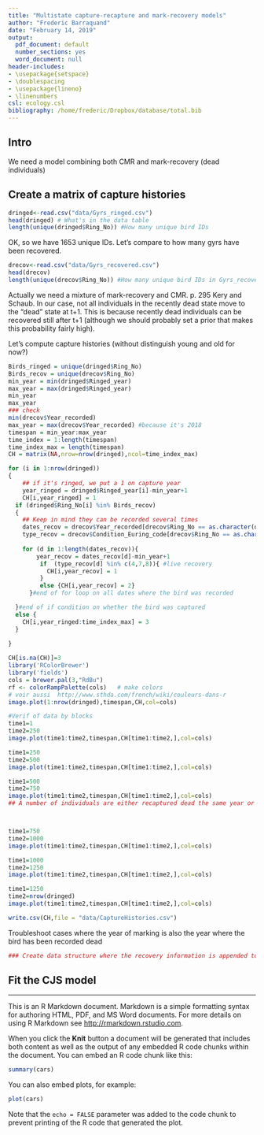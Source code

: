 ```yaml
---
title: "Multistate capture-recapture and mark-recovery models"
author: "Frederic Barraquand"
date: "February 14, 2019"
output:
  pdf_document: default
  number_sections: yes
  word_document: null
header-includes:
- \usepackage{setspace}
- \doublespacing
- \usepackage{lineno}
- \linenumbers
csl: ecology.csl
bibliography: /home/frederic/Dropbox/database/total.bib
---
```


## Intro

We need a model combining both CMR and mark-recovery (dead individuals)

## Create a matrix of capture histories

```r
dringed<-read.csv("data/Gyrs_ringed.csv")
head(dringed) # What's in the data table
length(unique(dringed$Ring_No)) #How many unique bird IDs
```

OK, so we have 1653 unique IDs. Let's compare to how many gyrs have been recovered. 

```r
drecov<-read.csv("data/Gyrs_recovered.csv")
head(drecov)
length(unique(drecov$Ring_No)) #How many unique bird IDs in Gyrs_recovered.csv
```

Actually we need a mixture of mark-recovery and CMR. p. 295 Kery and Schaub. 
In our case, not all individuals in the recently dead state move to the "dead" state at t+1. This is because recently dead individuals can be recovered still after t+1 (although we should probably set a prior that makes this probability fairly high).  

Let's compute capture histories (without distinguish young and old for now?)

```r
Birds_ringed = unique(dringed$Ring_No)
Birds_recov = unique(drecov$Ring_No)
min_year = min(dringed$Ringed_year)
max_year = max(dringed$Ringed_year)
min_year
max_year
### check
min(drecov$Year_recorded)
max_year = max(drecov$Year_recorded) #because it's 2018
timespan = min_year:max_year
time_index = 1:length(timespan)
time_index_max = length(timespan)
CH = matrix(NA,nrow=nrow(dringed),ncol=time_index_max)

for (i in 1:nrow(dringed))
{
    ## if it's ringed, we put a 1 on capture year
    year_ringed = dringed$Ringed_year[i]-min_year+1
    CH[i,year_ringed] = 1
  if (dringed$Ring_No[i] %in% Birds_recov)
  {
    ## Keep in mind they can be recorded several times
    dates_recov = drecov$Year_recorded[drecov$Ring_No == as.character(dringed$Ring_No[i])]
    type_recov = drecov$Condition_Euring_code[drecov$Ring_No == as.character(dringed$Ring_No[i])]
    
    for (d in 1:length(dates_recov)){
        year_recov = dates_recov[d]-min_year+1
         if  (type_recov[d] %in% c(4,7,8)){ #live recovery
           CH[i,year_recov] = 1
         } 
         else {CH[i,year_recov] = 2}
      }#end of for loop on all dates where the bird was recorded

  }#end of if condition on whether the bird was captured
  else {
    CH[i,year_ringed:time_index_max] = 3
  }
  
}

CH[is.na(CH)]=3
library('RColorBrewer')
library('fields')
cols = brewer.pal(3,"RdBu")
rf <- colorRampPalette(cols)   # make colors
# voir aussi  http://www.sthda.com/french/wiki/couleurs-dans-r
image.plot(1:nrow(dringed),timespan,CH,col=cols)

#Verif of data by blocks
time1=1
time2=250
image.plot(time1:time2,timespan,CH[time1:time2,],col=cols)

time1=250
time2=500
image.plot(time1:time2,timespan,CH[time1:time2,],col=cols)

time1=500
time2=750
image.plot(time1:time2,timespan,CH[time1:time2,],col=cols)
## A number of individuals are either recaptured dead the same year or there is a date problem



time1=750
time2=1000
image.plot(time1:time2,timespan,CH[time1:time2,],col=cols)

time1=1000
time2=1250
image.plot(time1:time2,timespan,CH[time1:time2,],col=cols)

time1=1250
time2=nrow(dringed)
image.plot(time1:time2,timespan,CH[time1:time2,],col=cols)

write.csv(CH,file = "data/CaptureHistories.csv")

```

Troubleshoot cases where the year of marking is also the year where the bird has been recorded dead

```r
### Create data structure where the recovery information is appended to ringed birds dataframe

```



## Fit the CJS model

---

This is an R Markdown document. Markdown is a simple formatting syntax for authoring HTML, PDF, and MS Word documents. For more details on using R Markdown see <http://rmarkdown.rstudio.com>.

When you click the **Knit** button a document will be generated that includes both content as well as the output of any embedded R code chunks within the document. You can embed an R code chunk like this:

```r
summary(cars)
```

You can also embed plots, for example:

```r
plot(cars)
```

Note that the `echo = FALSE` parameter was added to the code chunk to prevent printing of the R code that generated the plot.
